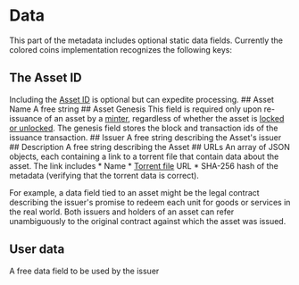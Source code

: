 = Data =

This part of the metadata includes optional static data fields. Currently the colored coins implementation recognizes the following keys:

== The Asset ID ==

Including the [[Asset%20ID|Asset ID]] is optional but can expedite processing. ## Asset Name A free string ## Asset Genesis This field is required only upon re-issuance of an asset by a [[Metadata#minters|minter]], regardless of whether the asset is [[Benefits#coherent-issuance-policy|locked or unlocked]]. The genesis field stores the block and transaction ids of the issuance transaction. ## Issuer A free string describing the Asset's issuer ## Description A free string describing the Asset ## URLs An array of JSON objects, each containing a link to a torrent file that contain data about the asset. The link includes * Name * [[Benefits#use-of-torrent-files|Torrent file]] URL * SHA-256 hash of the metadata (verifying that the torrent data is correct).

For example, a data field tied to an asset might be the legal contract describing the issuer's promise to redeem each unit for goods or services in the real world. Both issuers and holders of an asset can refer unambiguously to the original contract against which the asset was issued.

== User data ==

A free data field to be used by the issuer

